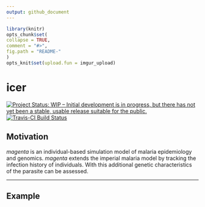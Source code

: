 ```yaml
---
output: github_document
---
```

```r
library(knitr)
opts_chunk$set(
collapse = TRUE,
comment = "#>",
fig.path = "README-"
)
opts_knit$set(upload.fun = imgur_upload)
```
# icer

[![Project Status: WIP – Initial development is in progress, but there has not yet been a stable, usable release suitable for the public.](https://www.repostatus.org/badges/latest/wip.svg)](https://www.repostatus.org/#wip)
[![Travis-CI Build Status](https://travis-ci.org/ojwatson/magenta.png?branch=master)](https://travis-ci.org/ojwatson/magenta)


## Motivation

*magenta* is an individual-based simulation model of malaria epidemiology and genomics.
*magenta* extends the imperial malaria model by tracking the infection history of 
individuals. With this additional genetic characteristics of the parasite can be 
assessed.

---

## Example


```r


```

